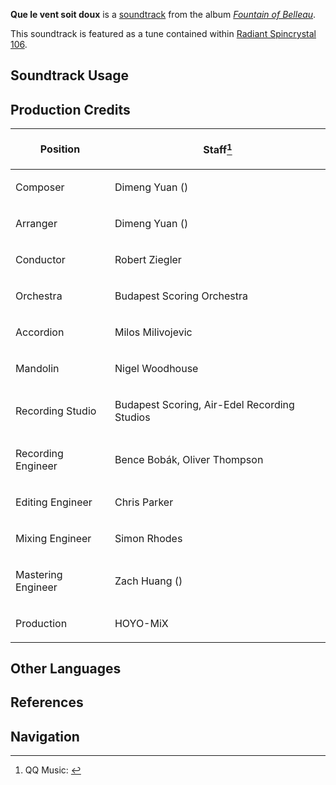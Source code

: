 {{Soundtrack Infobox
|image          = Fountain of Belleau.png
|album          = Fountain of Belleau
|disc           = 2
|number         = 43
|featured       = 
|featured2      = 
|featured3      = 
|featured_disc  = 
|featured_disc2 = 
|featured_disc3 = 
|youtube_id     = 8xNMVqg44ts
|spotify_id     = 0A0MT6Tn8DCmNfc6Kz2dr7
|previous       = Reve d'alouette
|next           = Ondulations du rythme
}}
'''Que le vent soit doux''' is a [[soundtrack]] from the album ''[[Fountain of Belleau]]''.

This soundtrack is featured as a tune contained within [[Radiant Spincrystal 106]].

==Soundtrack Usage==
{{Soundtrack Usage
|quest    = Mask
|location = Belleau Region//day;;Beryl Region//day;;Court of Fontaine Region//day;;Erinnyes Forest//day;;Morte Region//day
|domain   = 
|eventgameplay = A Little Stroll Backstage//menu;;Savoring the Breeze
|teapot   = 106
}}

==Production Credits==
{| class="wikitable"
! Position
! Staff<ref>QQ Music: [https://y.qq.com/n/ryqq/songDetail/000R1MfI4W8glD {{zh|柔风的欢愿 Que le vent soit doux}}]</ref>
|-
! Composer
| Dimeng Yuan ({{zh|苑迪萌}})
|-
! Arranger
| Dimeng Yuan ({{zh|苑迪萌}})
|-
! Conductor
| Robert Ziegler
|-
! Orchestra
| Budapest Scoring Orchestra
|-
! Accordion
| Milos Milivojevic
|-
! Mandolin
| Nigel Woodhouse
|-
! Recording Studio
| Budapest Scoring, Air-Edel Recording Studios
|-
! Recording Engineer
| Bence Bobák, Oliver Thompson
|-
! Editing Engineer
| Chris Parker
|-
! Mixing Engineer
| Simon Rhodes
|-
! Mastering Engineer
| Zach Huang ({{zh|黄巍}})
|-
! Production
| HOYO-MiX
|}
<!--
==Videos==
<gallery>
</gallery>

==Trivia==
-->
==Other Languages==
{{Other Languages
|en      = Que le vent soit doux
|en_lang = fr
|en_tl   = May the Wind Be Gentle
|zhs     = 柔风的欢愿
|zhs_rm  = 
|zhs_tl  = 
|ja      = 柔風の喜願
|ja_rm   = Juufuu no Kigan
|ja_tl   = 
|fr      = Que le vent soit doux
|fr_tl   = May the Wind Be Gentle
}}

==References==
{{Reflist}}

==Navigation==
{{Soundtrack Navbox|Fountain of Belleau}}
